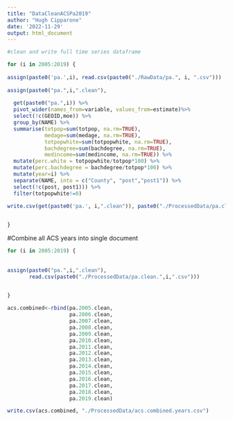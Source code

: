 ```yaml
---
title: "DataCleanACSPa2019"
author: "Hugh Cipparone"
date: '2022-11-29'
output: html_document
---
```


```r
#clean and write full time series dataframe

for (i in 2005:2019) {
  
assign(paste0('pa.',i), read.csv(paste0("./RawData/pa.", i, ".csv")))
                          
assign(paste0("pa.",i,".clean"),
       
  get(paste0("pa.",i)) %>% 
  pivot_wider(names_from=variable, values_from=estimate)%>% 
  select(!c(GEOID,moe)) %>% 
  group_by(NAME) %>% 
  summarise(totpop=sum(totpop, na.rm=TRUE),
            medage=sum(medage, na.rm=TRUE),
            totpopwhite=sum(totpopwhite, na.rm=TRUE),
            bachdegree=sum(bachdegree, na.rm=TRUE),
            medincome=sum(medincome, na.rm=TRUE)) %>% 
  mutate(perc.white = totpopwhite/totpop*100) %>% 
  mutate(perc.bachdegree = bachdegree/totpop*100) %>% 
  mutate(year=i) %>% 
  separate(NAME, into = c("County", "post","post1")) %>% 
  select(!c(post, post1))) %>% 
  filter(totpopwhite!=0)

write.csv(get(paste0('pa.', i,".clean")), paste0("./ProcessedData/pa.clean.", i, '.csv'))

  
}


```


#Combine all ACS years into single document

```r

for (i in 2005:2019) {
  
  
assign(paste0("pa.",i,".clean"),
       read.csv(paste0("./ProcessedData/pa.clean.",i,".csv")))

  
}

acs.combined<-rbind(pa.2005.clean,
                    pa.2006.clean,
                    pa.2007.clean, 
                    pa.2008.clean, 
                    pa.2009.clean, 
                    pa.2010.clean, 
                    pa.2011.clean,
                    pa.2012.clean, 
                    pa.2013.clean, 
                    pa.2014.clean, 
                    pa.2015.clean, 
                    pa.2016.clean, 
                    pa.2017.clean, 
                    pa.2018.clean, 
                    pa.2019.clean)

write.csv(acs.combined, "./ProcessedData/acs.combined.years.csv")
```

